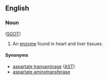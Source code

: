==English==

===Noun===
{{en-noun|head=[[serum]] [[glutamic]] [[oxaloacetic]] [[transaminase]]|-}} ([[SGOT]])

# {{context|enzyme|lang=en}} An [[enzyme]] found in heart and liver tissues.

====Synonyms====
*[[aspartate transaminase]] ([[AST]])
*[[aspartate aminotransferase]]